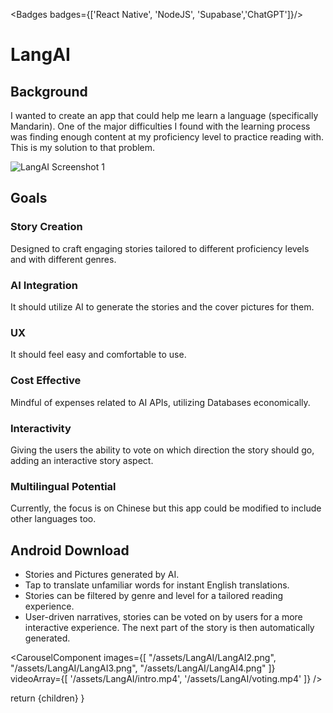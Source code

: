 
<Badges badges={['React Native', 'NodeJS', 'Supabase','ChatGPT']}/>

# LangAI

## Background

I wanted to create an app that could help me learn a language (specifically Mandarin). One of the major difficulties I found with the learning process was finding enough content at my proficiency level to practice reading with. This is my solution to that problem.

![LangAI Screenshot 1](/assets/LangAI/LangAI1.5-present.png)

## Goals

### Story Creation

Designed to craft engaging stories tailored to different proficiency levels and with different genres.

### AI Integration

It should utilize AI to generate the stories and the cover pictures for them.

### UX

It should feel easy and comfortable to use.

### Cost Effective

Mindful of expenses related to AI APIs, utilizing Databases economically.

### Interactivity

Giving the users the ability to vote on which direction the story should go, adding an interactive story aspect.

### Multilingual Potential

Currently, the focus is on Chinese but this app could be modified to include other languages too.

## Android Download

-  Stories and Pictures generated by AI.
-  Tap to translate unfamiliar words for instant English translations.
-  Stories can be filtered by genre and level for a tailored reading experience.
-  User-driven narratives, stories can be voted on by users for a more interactive experience. The next part of the story is then automatically generated.


<MarkdownButtons github="https://github.com/AdamShelley/lang-ai" download="test" />

<CarouselComponent images={[
  "/assets/LangAI/LangAI2.png",
  "/assets/LangAI/LangAI3.png",
  "/assets/LangAI/LangAI4.png"
]}
  videoArray={[
    '/assets/LangAI/intro.mp4',
    '/assets/LangAI/voting.mp4'
  ]}
/>

  return <MdxLayout>
    {children}
  </MdxLayout>
}
